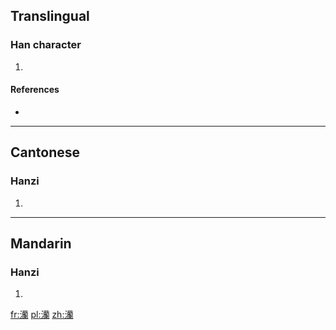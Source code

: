 ==Translingual==

===Han character===
{{Han char|rn=85|rad=水|as=21|sn=24|four=3412<sub>7</sub>|canj=水廿日田 (ETAW)}}

# {{defn|Han|sort=水21}}

====References====
* {{Han ref|kx=0664.080|dkj=18819|dj=1072.320|hdz=31796.110|uh=7061|ud=28769|bh=F8AE|bd=63662}}

----

==Cantonese==

===Hanzi===
{{yue-hanzi|jyut=laan4|y=laan4}}

# {{defn|lang=yue|sort=水21}}

----

==Mandarin==

===Hanzi===
{{cmn-hanzi|pin=[[lán]] ([[lan2]])|wg=lan<sup>2</sup>}}

# {{defn|lang=cmn|sort=水21}}

[[fr:灡]]
[[pl:灡]]
[[zh:灡]]
